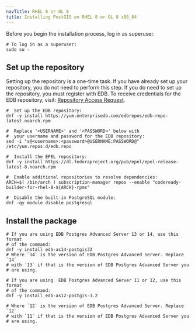 ```yaml
---
navTitle: RHEL 8 or OL 8
title: Installing PostGIS on RHEL 8 or OL 8 x86_64
---
```


Before you begin the installation process, log in as superuser.

```shell
# To log in as a superuser:
sudo su -
```

## Set up the repository

Setting up the repository is a one-time task. If you have already set up your repository, you do not need to perform this step. If you do need to set up the repository, you must register with EDB. To receive credentials for the EDB repository, visit: [Repository Access Request](https://www.enterprisedb.com/repository-access-request).

```shell
#  Set up the EDB repository:
dnf -y install https://yum.enterprisedb.com/edbrepos/edb-repo-latest.noarch.rpm

#  Replace '<USERNAME>' and '<PASSWORD>' below with
#  your username and password for the EDB repository:
sed -i "s@<username>:<password>@USERNAME:PASSWORD@" /etc/yum.repos.d/edb.repo

#  Install the EPEL repository:
dnf -y install https://dl.fedoraproject.org/pub/epel/epel-release-latest-8.noarch.rpm

#  Enable additional repositories to resolve dependencies:
ARCH=$( /bin/arch ) subscription-manager repos --enable "codeready-builder-for-rhel-8-${ARCH}-rpms"

#  Disable the built-in PostgreSQL module:
dnf -qy module disable postgresql
```

## Install the package

```shell
# If you are using EDB Postgres Advanced Server 13 or 14, use this format
# of the command:
dnf -y install edb-as14-postgis32
# Where `14` is the version of EDB Postgres Advanced Server. Replace `14`
# with `13` if that is the version of EDB Postgres Advanced Server you
# are using.

# If you are using  EDB Postgres Advanced Server 11 or 12, use this format
# of the command:
dnf -y install edb-as12-postgis-3.2

# Where `12` is the version of EDB Postgres Advanced Server. Replace `12`
# with `11` if that is the version of EDB Postgres Advanced Server you
# are using.
```